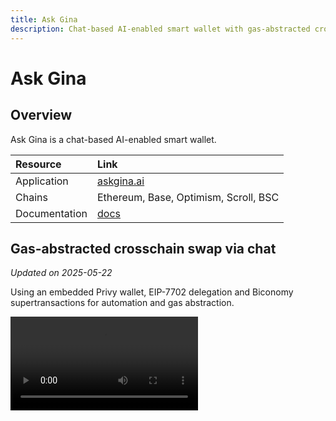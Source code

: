 ```yaml
---
title: Ask Gina
description: Chat-based AI-enabled smart wallet with gas-abstracted crosschain swaps.
---
```

# Ask Gina

## Overview

Ask Gina is a chat-based AI-enabled smart wallet.

| Resource | Link |
|:---------|:-----|
| Application | [askgina.ai](https://askgina.ai) |
| Chains | Ethereum, Base, Optimism, Scroll, BSC |
| Documentation | [docs](https://askgina.ai/docs) |

## Gas-abstracted crosschain swap via chat

*Updated on 2025-05-22*

Using an embedded Privy wallet, EIP-7702 delegation and Biconomy supertransactions for automation and gas abstraction.

<video controls>
  <source src="https://content.uxscout.xyz/askgina-2025-05-22.mp4" type="video/mp4"/>
  Your browser does not support the video tag.
</video>
